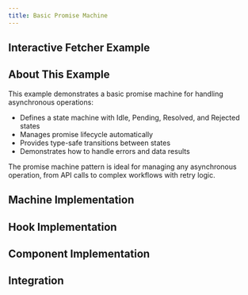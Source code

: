 ```yaml
---
title: Basic Promise Machine
---
```



## Interactive Fetcher Example

<div className="not-content">
  <FetcherExample client:only="react" />
</div>

## About This Example

This example demonstrates a basic promise machine for handling asynchronous operations:

- Defines a state machine with Idle, Pending, Resolved, and Rejected states
- Manages promise lifecycle automatically
- Provides type-safe transitions between states
- Demonstrates how to handle errors and data results

The promise machine pattern is ideal for managing any asynchronous operation, from API calls to complex workflows with retry logic.

## Machine Implementation

<CodeBlock lang="typescript" code={machineCode} />

## Hook Implementation

<CodeBlock lang="typescript" code={hooksCode} />

## Component Implementation

<CodeBlock lang="jsx" code={viewCode} />

## Integration

<CodeBlock lang="jsx" code={indexCode} />

<CardGrid>
  <LinkCard title="Learn More About State Data" href="/guides/state-data/" />
  <LinkCard title="Explore Effects" href="/guides/effects/" />
</CardGrid>

